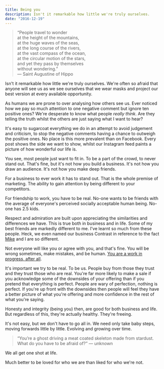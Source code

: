 ```yaml
---
title: Being you
description: Isn't it remarkable how little we're truly ourselves.
date: "2016-12-19"
---
```


> “People travel to wonder  
> at the height of the mountains,  
> at the huge waves of the seas,  
> at the long course of the rivers,  
> at the vast compass of the ocean,  
> at the circular motion of the stars,  
> and yet they pass by themselves  
> without wondering.”  
> — Saint Augustine of Hippo

Isn't it remarkable how little we're truly ourselves. We're often so afraid that anyone will see us as we see ourselves that we wear masks and project our best version at every available opportunity.

As humans we are prone to over analysing how others see us. Ever noticed how we pay so much attention to one negative comment but ignore ten positive ones? We're desperate to know what people _really think_. Are they telling the truth whilst the others are just saying what I want to hear?

It's easy to sugarcoat everything we do in an attempt to avoid judgement and criticism, to stop the negative comments having a chance to outweigh the positive ones. No place is this more prevalent than on Facebook. Every post shows the side we want to show, whilst our Instagram feed paints a picture of how wonderful our life is.

You see, most people just want to fit in. To be a part of the crowd, to never stand out. That's fine, but it's not how you build a business. It's not how you draw an audience. It's not how you make deep friends.

For a business to ever work it has to stand out. That is the whole premise of marketing. The ability to gain attention by being different to your competitors.

For friendship to work, you have to be real. No-one wants to be friends with the average of everyone's perceived socially acceptable human being. No-one has 2.5 kids.

<EmailSubscribe />

Respect and admiration are built upon appreciating the similarities and differences we have. This is true both in business and in life. Some of my best friends are markedly different to me. I've learnt so much from these people. Heck, we even named our business Contrast in reference to the fact [Mike](http://twitter.com/mikeaag) and I are so different.

Not everyone will like you or agree with you, and that's fine. You will be wrong sometimes, make mistakes, and be human. [You are a work in progress, after all](https://twitter.com/FredRivett/status/761484340417167361?lang=en).

It's important we try to be real. To be us. People buy from those they trust and they trust those who are real. You're far more likely to make a sale if you acknowledge some of the downsides of your offering than if you pretend that everything is perfect. People are wary of perfection, nothing is perfect. If you're up front with the downsides then people will feel they have a better picture of what you're offering and more confidence in the rest of what you're saying.

Honesty and integrity (being you) then, are good for both business and life. But regardless of this, they're actually healthy. They're freeing.

It's not easy, but we don't have to go all in. We need only take baby steps, moving forwards little by little. Evolving and growing over time.

> “You’re a ghost driving a meat coated skeleton made from stardust. What do you have to be afraid of?” — unknown

We all get one shot at life.

Much better to be loved for who we are than liked for who we're not.

